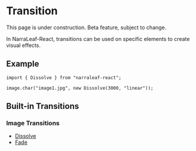 
# Transition

<Callout type="warning" emoji="⚠️">
    This page is under construction.
</Callout>

<Callout type="warning" emoji="⚠️">
    Beta feature, subject to change.
</Callout>

In NarraLeaf-React, transitions can be used on specific elements to create visual effects. 

## Example

```tsx
import { Dissolve } from "narraleaf-react";
```

```tsx
image.char("image1.jpg", new Dissolve(3000, "linear"));
```


## Built-in Transitions

### Image Transitions

- [Dissolve](./transition/dissolve)
- [Fade](./transition/fade)
